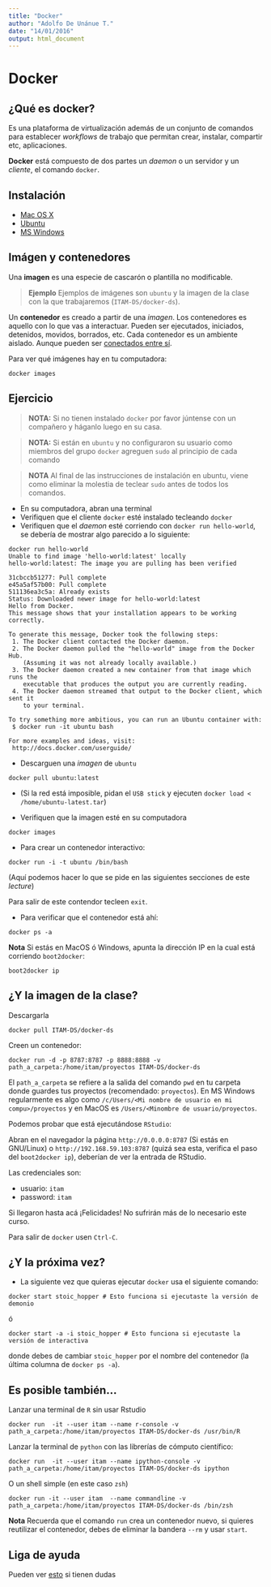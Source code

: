```yaml
---
title: "Docker"
author: "Adolfo De Unánue T."
date: "14/01/2016"
output: html_document
---
```


# Docker

## ¿Qué es docker?

Es una plataforma de virtualización además de un conjunto de comandos para establecer *workflows* de trabajo que permitan crear, instalar, compartir etc, aplicaciones.

**Docker** está compuesto de dos partes un *daemon* o un servidor y un *cliente*, el comando `docker`. 

## Instalación

- [Mac OS X](https://docs.docker.com/mac/step_one/)
- [Ubuntu](https://docs.docker.com/linux/step_one/)
- [MS Windows](https://docs.docker.com/windows/step_one/)

## Imágen y contenedores

Una **imagen** es una especie de cascarón o plantilla no modificable. 

> **Ejemplo** 
> Ejemplos de imágenes son `ubuntu` y la imagen de la clase con la que trabajaremos (`ITAM-DS/docker-ds`).

Un **contenedor** es creado a partir de una *imagen*. Los contenedores es aquello con lo que vas a interactuar. Pueden ser ejecutados, iniciados, detenidos, movidos, borrados, etc. Cada contenedor es un ambiente aislado. Aunque pueden ser [conectados entre sí](http://docs.docker.com/userguide/dockerlinks/).


Para ver qué imágenes hay en tu computadora:

```
docker images
```


## Ejercicio

> **NOTA:** Si no tienen instalado `docker` por favor júntense con un compañero y háganlo luego en su casa.

> **NOTA:** Si están en `ubuntu` y no configuraron su usuario como miembros del grupo `docker` agreguen `sudo` al principio de cada comando 

> **NOTA** Al final de las instrucciones de instalación en ubuntu, viene como eliminar la molestia de teclear `sudo` antes de todos los comandos.


- En su computadora, abran una terminal 
- Verifiquen que el cliente `docker` esté instalado tecleando `docker`
- Verifiquen que el *daemon* esté corriendo con `docker run hello-world`, se debería de mostrar algo parecido a lo siguiente:

```
docker run hello-world
Unable to find image 'hello-world:latest' locally
hello-world:latest: The image you are pulling has been verified

31cbccb51277: Pull complete 
e45a5af57b00: Pull complete 
511136ea3c5a: Already exists 
Status: Downloaded newer image for hello-world:latest
Hello from Docker.
This message shows that your installation appears to be working correctly.

To generate this message, Docker took the following steps:
 1. The Docker client contacted the Docker daemon.
 2. The Docker daemon pulled the "hello-world" image from the Docker Hub.
    (Assuming it was not already locally available.)
 3. The Docker daemon created a new container from that image which runs the
    executable that produces the output you are currently reading.
 4. The Docker daemon streamed that output to the Docker client, which sent it
    to your terminal.

To try something more ambitious, you can run an Ubuntu container with:
 $ docker run -it ubuntu bash

For more examples and ideas, visit:
 http://docs.docker.com/userguide/

```


- Descarguen una *imagen* de `ubuntu`


```
docker pull ubuntu:latest
```

- (Si la red está imposible, pidan el `USB stick` y ejecuten `docker load < /home/ubuntu-latest.tar`)

- Verifiquen que la imagen esté en su computadora

```
docker images
```


- Para crear un contenedor interactivo:

```
docker run -i -t ubuntu /bin/bash
```

(Aquí podemos hacer lo que se pide en las siguientes secciones de este *lecture*)


Para salir de este contendor tecleen `exit`.

- Para verificar que el contenedor está ahí:

```
docker ps -a
```


**Nota** Si estás en MacOS ó Windows, apunta la dirección IP en la cual está corriendo `boot2docker`:

```
boot2docker ip
```




## ¿Y la imagen de la clase?

Descargarla

```
docker pull ITAM-DS/docker-ds
```

Creen un contenedor:

```
docker run -d -p 8787:8787 -p 8888:8888 -v path_a_carpeta:/home/itam/proyectos ITAM-DS/docker-ds
```


El `path_a_carpeta` se refiere a la salida del comando `pwd` en tu carpeta donde guardes tus proyectos (recomendado: `proyectos`).
En MS Windows regularmente es algo como `/c/Users/<Mi nombre de usuario en mi compu>/proyectos` y en MacOS es `/Users/<Minombre de usuario/proyectos`.


Podemos probar que está ejecutándose `RStudio`:

Abran en el navegador la página `http://0.0.0.0:8787` (Si estás en GNU/Linux) o `http://192.168.59.103:8787` (quizá sea esta, verifica el paso del `boot2docker ip`), deberían de ver la entrada de RStudio.


Las credenciales son:

  - usuario: `itam`
  - password: `itam`


Si llegaron hasta acá ¡Felicidades! No sufrirán más de lo necesario este curso.

Para salir de `docker` usen `Ctrl-C`.


## ¿Y la próxima vez?

- La siguiente vez que quieras ejecutar `docker` usa el siguiente comando:

```
docker start stoic_hopper # Esto funciona si ejecutaste la versión de demonio
```

ó

```
docker start -a -i stoic_hopper # Esto funciona si ejecutaste la versión de interactiva
```

donde debes de cambiar `stoic_hopper` por el nombre del contenedor (la última columna de `docker ps -a`).


## Es posible también...

Lanzar una terminal de `R` sin usar Rstudio

```
docker run  -it --user itam --name r-console -v path_a_carpeta:/home/itam/proyectos ITAM-DS/docker-ds /usr/bin/R
```

Lanzar la terminal de `python` con las librerías de cómputo científico:

```
docker run  -it --user itam --name ipython-console -v path_a_carpeta:/home/itam/proyectos ITAM-DS/docker-ds ipython
```

O un shell simple (en este caso `zsh`)

```
docker run -it --user itam  --name commandline -v path_a_carpeta:/home/itam/proyectos ITAM-DS/docker-ds /bin/zsh
```

**Nota** Recuerda que el comando `run` crea un contenedor nuevo, si quieres reutilizar el contenedor, debes de eliminar la bandera `--rm`  y usar `start`.

## Liga de ayuda

Pueden ver [esto](https://github.com/wsargent/docker-cheat-sheet) si tienen dudas
